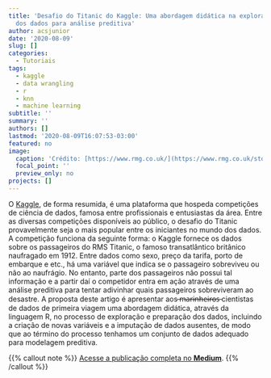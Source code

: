```yaml
---
title: 'Desafio do Titanic do Kaggle: Uma abordagem didática na exploração e preparação
  dos dados para análise preditiva'
author: acsjunior
date: '2020-08-09'
slug: []
categories:
  - Tutoriais
tags:
  - kaggle
  - data wrangling
  - r
  - knn
  - machine learning
subtitle: ''
summary: ''
authors: []
lastmod: '2020-08-09T16:07:53-03:00'
featured: no
image:
  caption: 'Crédito: [https://www.rmg.co.uk/](https://www.rmg.co.uk/stories/topics/rms-titanic-facts)'
  focal_point: ''
  preview_only: no
projects: []
---
```


O [Kaggle](https://www.kaggle.com/), de forma resumida, é uma plataforma que hospeda competições de ciência de dados, famosa entre profissionais e entusiastas da área. Entre as diversas competições disponíveis ao público, o desafio do Titanic provavelmente seja o mais popular entre os iniciantes no mundo dos dados.
A competição funciona da seguinte forma: o Kaggle fornece os dados sobre os passageiros do RMS Titanic, o famoso transatlântico britânico naufragado em 1912. Entre dados como sexo, preço da tarifa, porto de embarque e etc., há uma variável que indica se o passageiro sobreviveu ou não ao naufrágio. No entanto, parte dos passageiros não possui tal informação e a partir daí o competidor entra em ação através de uma análise preditiva para tentar adivinhar quais passageiros sobreviveram ao desastre.
A proposta deste artigo é apresentar aos ̶m̶a̶r̶i̶n̶h̶e̶i̶r̶o̶s̶ cientistas de dados de primeira viagem uma abordagem didática, através da linguagem R, no processo de exploração e preparação dos dados, incluindo a criação de novas variáveis e a imputação de dados ausentes, de modo que ao término do processo tenhamos um conjunto de dados adequado para modelagem preditiva.


{{% callout note %}}
[Acesse a publicação completa no **Medium**](https://juniorssz.medium.com/desafio-do-titanic-do-kaggle-uma-abordagem-did%C3%A1tica-na-explora%C3%A7%C3%A3o-e-prepara%C3%A7%C3%A3o-dos-dados-ec5988d2d33).
{{% /callout %}}

